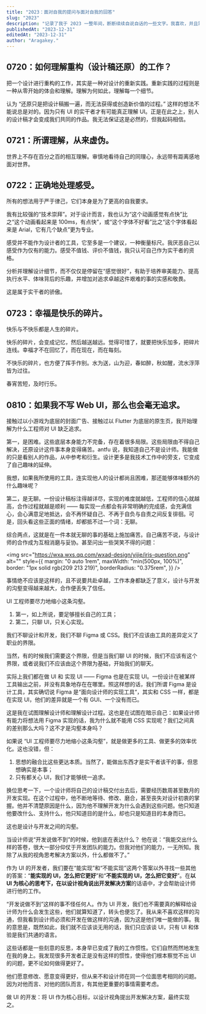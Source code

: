 ```yaml
---
title: "2023：面对自我的提问与面对自我的回答"
slug: "2023"
description: "记录了我于 2023 一整年间，断断续续自说自话的一些文字。我喜欢，并且需要用文字的形式梳理思绪。"
publishedAt: "2023-12-31"
editedAt: "2023-12-31"
author: "Aragakey."
---
```


## 0720：如何理解重构（设计稿还原）的工作？

把一个设计进行重构的工作，其实是一种对设计的重新实践。重新实践的过程则是一种从零开始的体会和理解。理解为何如此，理解每一个细节。

认为 “还原只是把设计稿搬一遍，而无法获得或创造新价值的过程。” 这样的想法不能说总是对的。因为只有 UI 的实干者才有可能真正理解 UI。正是在此之上，别人的设计稿才会变成我们共同的作品。我无法保证这是必然的，但我起码相信。

## 0721：所谓理解，从来虚伪。

世界上不存在百分之百的相互理解。审慎地看待自己的同理心，永远带有距离感地面对世界。

## 0722：正确地处理感受。

所有的想法用于严于律己，它们本身是为了更高的自我要求。

我有比较强的“技术崇拜”。对于设计而言，我也认为“这个动画感觉有点快”比之“这个动画看起来是 100ms，有点快”，或“这个字体不好看”比之“这个字体看起来是 Arial，它有几个缺点”更为专业。

感受并不能作为设计者的工具，它至多是一个建议，一种衡量标尺。我厌恶自己以感受作为仅有的能力。感受不值钱、评价不值钱，我只认可自己作为实干者的资格。

分析并理解设计细节，而不仅仅是停留在“感觉很好”，有助于培养审美能力、提高执行水平、体味背后的乐趣，并增加对追求卓越这件艰难的事的实感和敬畏。

这是属于实干者的骄傲。

## 0723：幸福是快乐的碎片。

快乐与不快乐都是人生的碎片。

快乐的碎片，会变成记忆，然后越送越远。觉得可惜了，就要把快乐加多，把碎片连线。幸福才不在回忆了，而在现在，而在每刻。

不快乐的碎片，也方便了挥手作别。水为送，山为迎，春如醉，秋如醒，流水浮萍皆为过往。

春宵苦短，及时行乐。

## 0810：如果我不写 Web UI，那么也会毫无追求。

接触过以小游戏为底层的封面广告、接触过以 Flutter 为底层的原生页，我开始理解为什么工程师对 UI 缺乏追求。

第一，是困难。这些底层本身能力不完备，存在着很多局限。这些局限由不得自己解决，还原设计这件事本身变得痛苦。antfu 说，我知道自己不是设计师。我能做的只是看别人的作品，从中参考和衍生。设计更多是我技术工作中的旁支，它变成了自己趣味的延伸。

我想，如果我所使用的工具，连实现他人的设计都尚且困难，那还能够体味额外的什么趣味呢？

第二，是无聊。一份设计稿标注得越详尽，实现的难度就越低，工程师的信心就越高，合作过程就越是顺利 —— 每实现一点都会有非常明确的完成感，会充满信心，会心满意足地抵达，会不再怀疑自己、不再于自负与自责之间反复徘徊。可是，回头看这些正面的情绪，却都抵不过一个词：无聊。

综合两点，这就是在一件本就无聊的事的基础上施加痛苦。自己痛苦不说，与设计师的合作成为互相消磨与妥协。甚至问出一些哭笑不得的问题：

<img
  src="https://wxa.wxs.qq.com/wxad-design/yijie/iris-question.png"
  alt=""
  style={{
    margin: "0 auto 1rem",
    maxWidth: "min(500px, 100%)",
    border: "1px solid rgb(209 213 219)",
    borderRadius: "0.375rem",
  }}
/>

事情绝不应该是这样的，且不说要共赴卓越，工作本身都缺乏了意义，设计与开发的沟壑变得越来越大，合作便丢失了信任。

UI 工程师要尽力地缩小这条沟壑。

1. 第一，如上所说，要足够擅长自己的工具；
2. 第二，只聊 UI，只关心实现。

我们不聊设计和开发，我们不聊 Figma 或 CSS。我们不应该由工具的差异定义了职业的界限。

当然，有的时候我们需要这个界限，但是当我们聊 UI 的时候，我们不应该有这个界限，或者说我们不应该由这个界限为基础，开始我们的聊天。

实际上我们都在做 UI 和 实现 UI —— Figma 也是在实现 UI。一份设计在被某样工具输出之前，并没有具象地存在在哪里。照这样想的话，我们所谓 Figma 是设计工具，其实确切说 Figma 是“面向设计师的实现工具“，其实和 CSS 一样，都是在实现 UI，他们的差异就是一个有 GUI、一个没有而已。

这是我在试图理解设计师和理解设计过程。这也是在试图在暗示自己：如果设计师有能力将想法用 Figma 实现的话，我为什么就不能用 CSS 实现呢？我们之间真的差别那么大吗？这不才是沟壑本身吗？

如果说 “UI 工程师要尽力地缩小这条沟壑”，就是做更多的工具、做更多的效率优化。这也没错，但：

1. 思想的融合比这些更达本质。当然了，能做出东西才是实干者该干的事，但思想确实是本事；
2. 只有都关心 UI，我们才能够统一追求。

换位思考一下，一个设计师将自己的设计稿交付出去后，需要经历数周甚至数月的开发实现。在这个过程中，他不断地等待、修改、磨合，甚至丧失对设计初衷的掌握。他并不清楚原因是什么，因为他不理解开发为什么会遇到这些问题。他只知道他要改什么、支持什么，他只知道目的是什么，却也只是知道目的本身而已。

这也是设计与开发之间的沟壑。

当设计师说“开发说做不到”的时候，他到底在表达什么？ 他在说：“我能交出什么样的答卷，很大一部分仰仗于开发团队的能力。但我对他们的能力，一无所知。我除了从我的视角思考解决方案以外，什么都做不了。”

作为 UI 的开发者，我们要在“能实现”和“不能实现”这两个答案以外寻找一些其他的答案：“**能实现的 UI，怎么把它更好**”和“**不能实现的 UI，怎么把它变好**”。在**以 UI 为核心的思考下，在以设计视角说出开发解决方案**的话语中，才会帮助设计师进行他的工作。

“开发说做不到”这样的事不怪任何人。作为 UI 开发，我们也不需要真的解释给设计师为什么会发生这些，他们就算知道了，转头也便忘了。我从来不喜欢这样的沟通，但我看到设计师必须和开发在做这样的沟通，因为这是他们唯一能做的事。我的意思是，既然如此，我们就不应该谈无用的话，我们只应该谈 UI，只有 UI 和体验是我们共通的语言。

这些话都是一些刻意的反思，本身早已变成了我的工作惯性。它们自然而然地发生在我的身上。我发现很多开发者正是没有这样的惯性，使得他们根本察觉不出 UI 的问题，更不论如何做得更好了。

他们愿意修改、愿意变得更好，但从来不和设计师在同一个位面思考相同的问题。因为对他而言、对他的团队而言，有其他更重要的事情需要考虑。

做 UI 的开发：将 UI 作为核心目标，以设计视角提出开发解决方案，最终实现之。
